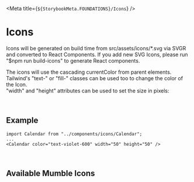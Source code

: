 

<Meta title={`${StorybookMeta.FOUNDATIONS}/Icons`} />

# Icons

Icons will be generated on build time from src/assets/icons/\*.svg via SVGR and converted to React Components.
If you add new SVG Icons, please run "$npm run build-icons" to generate React components.

The icons will use the cascading currentColor from parent elements. Tailwind's "text-" or "fill-" classes can be used too to change the color of the Icon.<br/>
"width" and "height" attributes can be used to set the size in pixels:

<br />

## Example

`import Calendar from "../components/icons/Calendar";`<br/>
`...`<br/>
`<Calendar color="text-violet-600" width="50" height="50" />`

<Calendar color="text-violet-600" width="50" height="50" />

<br />

## Available Mumble Icons

<IconGallery>
  <IconItem name="ArrowLeft">
    <ArrowLeft color="text-violet-600" />
  </IconItem>
  <IconItem name="ArrowUp">
    <ArrowUp color="text-violet-600" />
  </IconItem>
  <IconItem name="ArrowRight">
    <ArrowRight color="text-violet-600" />
  </IconItem>
  <IconItem name="ArrowDown">
    <ArrowDown color="text-violet-600" />
  </IconItem>
  <IconItem name="Calendar">
    <Calendar color="text-violet-600" />
  </IconItem>
  <IconItem name="Cancel">
      <Cancel color="text-violet-600" />
  </IconItem>
  <IconItem name="Checkmark">
      <Checkmark color="text-violet-600" />
  </IconItem>
  <IconItem name="Edit">
      <Edit color="text-violet-600" />
  </IconItem>
  <IconItem name="Eye">
      <Eye color="text-violet-600" />
  </IconItem>
  <IconItem name="Fullscreen">
      <Fullscreen color="text-violet-600" />
  </IconItem>
  <IconItem name="Heart">
      <Heart color="text-violet-600" />
  </IconItem>
  <IconItem name="HeartFilled">
      <HeartFilled color="text-violet-600" />
  </IconItem>
  <IconItem name="Location">
      <Location color="text-violet-600" />
  </IconItem>
  <IconItem name="LogOut">
      <LogOut color="text-violet-600" />
  </IconItem>
  <IconItem name="Mumble">
      <Mumble color="text-violet-600" />
  </IconItem>
  <IconItem name="Profile">
      <Profile color="text-violet-600" />
  </IconItem>
  <IconItem name="Reply">
      <Reply color="text-violet-600" />
  </IconItem>
  <IconItem name="ReplyFilled">
      <ReplyFilled color="text-violet-600" />
  </IconItem>
  <IconItem name="Repost">
      <Repost color="text-violet-600" />
  </IconItem>
  <IconItem name="Send">
      <Send color="text-violet-600" />
  </IconItem>
  <IconItem name="Settings">
      <Settings color="text-violet-600" />
  </IconItem>
  <IconItem name="Share">
      <Share color="text-violet-600" />
  </IconItem>
  <IconItem name="Time">
      <Time color="text-violet-600" />
  </IconItem>
  <IconItem name="Upload">
      <Upload color="text-violet-600" />
  </IconItem>

</IconGallery>
